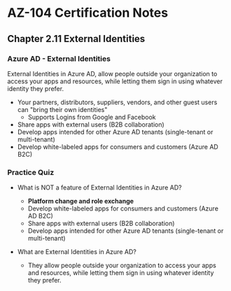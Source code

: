 # AZ-104 Certification Notes
## Chapter 2.11 External Identities

### Azure AD - External Identities
External Identities in Azure AD, allow people outside your organization to access your apps and resources, while letting them sign in using whatever identity they prefer.
* Your partners, distributors, suppliers, vendors, and other guest users can "bring their own identities"
	* Supports Logins from Google and Facebook
* Share apps with external users (B2B collaboration)
* Develop apps intended for other Azure AD tenants (single-tenant or multi-tenant)
* Develop white-labeled apps for consumers and customers (Azure AD B2C)

### Practice Quiz
* What is NOT a feature of External Identities in Azure AD?
	* **Platform change and role exchange**
	* Develop white-labeled apps for consumers and customers (Azure AD B2C)
	* Share apps with external users (B2B collaboration)
	* Develop apps intended for other Azure AD tenants (single-tenant or multi-tenant)

* What are External Identities in Azure AD?
	* They allow people outside your organization to access your apps and resources, while letting them sign in using whatever identity they prefer.​